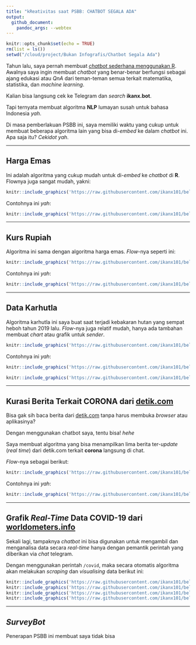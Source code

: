 ```yaml
---
title: "kReativitas saat PSBB: CHATBOT SEGALA ADA"
output: 
  github_document:
    pandoc_args: --webtex
---
```


```r
knitr::opts_chunk$set(echo = TRUE)
rm(list = ls())
setwd("/cloud/project/Bukan Infografis/Chatbot Segala Ada")
```

Tahun lalu, saya pernah membuat [_chatbot_ sederhana menggunakan R](https://passingthroughresearcher.wordpress.com/2019/08/28/membuat-chatbot-sederhana-di-telegram/). Awalnya saya ingin membuat _chatbot_ yang benar-benar berfungsi sebagai ajang edukasi atau _QnA_ dari teman-teman semua terkait matematika, statistika, dan _machine learning_.

Kalian bisa langsung cek ke Telegram dan _search_ __ikanx.bot__.

Tapi ternyata membuat algoritma __NLP__ lumayan susah untuk bahasa Indonesia _yah_.

Di masa pemberlakuan PSBB ini, saya memiliki waktu yang cukup untuk membuat beberapa algoritma lain yang bisa di-_embed_ ke dalam _chatbot_ ini. Apa saja itu? _Cekidot yah_.

___

## Harga Emas

Ini adalah algoritma yang cukup mudah untuk di-_embed_ ke _chatbot_ di __R__. Flownya juga sangat mudah, yakni:

```r
knitr::include_graphics('https://raw.githubusercontent.com/ikanx101/belajaR/master/Bukan%20Infografis/Chatbot%20Segala%20Ada/chunk/unnamed-chunk-1-1.png')
```

Contohnya ini _yah_:

```r
knitr::include_graphics('https://raw.githubusercontent.com/ikanx101/belajaR/master/Bukan%20Infografis/Chatbot%20Segala%20Ada/resources/emas.PNG')
```

___

## Kurs Rupiah

Algoritma ini sama dengan algoritma harga emas. _Flow_-nya seperti ini:

```r
knitr::include_graphics('https://raw.githubusercontent.com/ikanx101/belajaR/master/Bukan%20Infografis/Chatbot%20Segala%20Ada/chunk/unnamed-chunk-3-1.png')
```

Contohnya ini _yah_:

```r
knitr::include_graphics('https://raw.githubusercontent.com/ikanx101/belajaR/master/Bukan%20Infografis/Chatbot%20Segala%20Ada/resources/rupiah.PNG')
```

___

## Data Karhutla

Algoritma karhutla ini saya buat saat terjadi kebakaran hutan yang sempat heboh tahun 2019 lalu. _Flow_-nya juga relatif mudah, hanya ada tambahan membuat _chart_ atau grafik untuk _sender_.

```r
knitr::include_graphics('https://raw.githubusercontent.com/ikanx101/belajaR/master/Bukan%20Infografis/Chatbot%20Segala%20Ada/chunk/unnamed-chunk-5-1.png')
```


Contohnya ini _yah_:

```r
knitr::include_graphics('https://raw.githubusercontent.com/ikanx101/belajaR/master/Bukan%20Infografis/Chatbot%20Segala%20Ada/resources/karhutla.PNG')
```

```r
knitr::include_graphics('https://raw.githubusercontent.com/ikanx101/belajaR/master/Bukan%20Infografis/Chatbot%20Segala%20Ada/resources/sipongi.png')
```

____

## Kurasi Berita Terkait CORONA dari [detik.com](https://www.detik.com/)

Bisa gak sih baca berita dari [detik.com](https://www.detik.com/) tanpa harus membuka _browser_ atau aplikasinya?

Dengan menggunakan chatbot saya, tentu bisa! _hehe_

Saya membuat algoritma yang bisa menampilkan lima berita ter-_update_ (_real time_) dari detik.com terkait __corona__ langsung di chat.

_Flow_-nya sebagai berikut:

```r
knitr::include_graphics('https://raw.githubusercontent.com/ikanx101/belajaR/master/Bukan%20Infografis/Chatbot%20Segala%20Ada/chunk/unnamed-chunk-8-1.png')
```

Contohnya ini _yah_:

```r
knitr::include_graphics('https://raw.githubusercontent.com/ikanx101/belajaR/master/Bukan%20Infografis/Chatbot%20Segala%20Ada/resources/corona.PNG')
```

____

## Grafik _Real-Time_ Data COVID-19 dari [worldometers.info](https://www.worldometers.info/coronavirus/)

Sekali lagi, tampaknya _chatbot_ ini bisa digunakan untuk mengambil dan menganalisa data secara _real-time_ hanya dengan pemantik perintah yang diberikan via _chat_ telegram.

Dengan menggunakan perintah `/covid`, maka secara otomatis algoritma akan melakukan _scraping_ dan _visualising_ data berikut ini:

```r
knitr::include_graphics('https://raw.githubusercontent.com/ikanx101/belajaR/master/Bukan%20Infografis/Chatbot%20Segala%20Ada/resources/covid 19 1.png')
knitr::include_graphics('https://raw.githubusercontent.com/ikanx101/belajaR/master/Bukan%20Infografis/Chatbot%20Segala%20Ada/resources/covid 19 2.png')
knitr::include_graphics('https://raw.githubusercontent.com/ikanx101/belajaR/master/Bukan%20Infografis/Chatbot%20Segala%20Ada/resources/covid 19 3.png')
knitr::include_graphics('https://raw.githubusercontent.com/ikanx101/belajaR/master/Bukan%20Infografis/Chatbot%20Segala%20Ada/resources/covid 19 4.png')
```

____

## _SurveyBot_

Penerapan PSBB ini membuat saya tidak bisa
